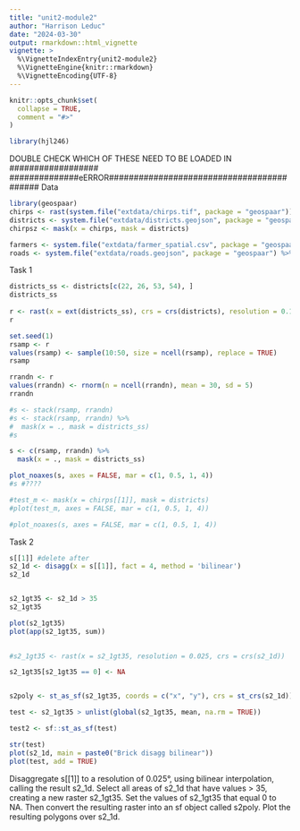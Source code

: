 ```yaml
---
title: "unit2-module2"
author: "Harrison Leduc"
date: "2024-03-30"
output: rmarkdown::html_vignette
vignette: >
  %\VignetteIndexEntry{unit2-module2}
  %\VignetteEngine{knitr::rmarkdown}
  %\VignetteEncoding{UTF-8}
---
```


```r
knitr::opts_chunk$set(
  collapse = TRUE,
  comment = "#>"
)
```

```r
library(hjl246)
```

DOUBLE CHECK WHICH OF THESE NEED TO BE LOADED IN ##################
##############eERROR##########################################
Data
```r
library(geospaar)
chirps <- rast(system.file("extdata/chirps.tif", package = "geospaar"))
districts <- system.file("extdata/districts.geojson", package = "geospaar") %>%   st_read %>% mutate(ID = 1:nrow(.))
chirpsz <- mask(x = chirps, mask = districts)

farmers <- system.file("extdata/farmer_spatial.csv", package = "geospaar") %>%     read_csv(show_col_types = FALSE) 
roads <- system.file("extdata/roads.geojson", package = "geospaar") %>% st_read


```

Task 1
```r

districts_ss <- districts[c(22, 26, 53, 54), ]
districts_ss
  
r <- rast(x = ext(districts_ss), crs = crs(districts), resolution = 0.1)
r

set.seed(1)
rsamp <- r
values(rsamp) <- sample(10:50, size = ncell(rsamp), replace = TRUE)
rsamp

rrandn <- r
values(rrandn) <- rnorm(n = ncell(rrandn), mean = 30, sd = 5)
rrandn

#s <- stack(rsamp, rrandn)
#s <- stack(rsamp, rrandn) %>% 
#  mask(x = ., mask = districts_ss)
#s

s <- c(rsamp, rrandn) %>% 
  mask(x = ., mask = districts_ss)

plot_noaxes(s, axes = FALSE, mar = c(1, 0.5, 1, 4))
#s #????

#test_m <- mask(x = chirps[[1]], mask = districts)
#plot(test_m, axes = FALSE, mar = c(1, 0.5, 1, 4)) 

#plot_noaxes(s, axes = FALSE, mar = c(1, 0.5, 1, 4))  

```

Task 2
```r
s[[1]] #delete after
s2_1d <- disagg(x = s[[1]], fact = 4, method = 'bilinear') 
s2_1d


s2_1gt35 <- s2_1d > 35
s2_1gt35

plot(s2_1gt35)
plot(app(s2_1gt35, sum))

  
#s2_1gt35 <- rast(x = s2_1gt35, resolution = 0.025, crs = crs(s2_1d))

s2_1gt35[s2_1gt35 == 0] <- NA


s2poly <- st_as_sf(s2_1gt35, coords = c("x", "y"), crs = st_crs(s2_1d))

test <- s2_1gt35 > unlist(global(s2_1gt35, mean, na.rm = TRUE))

test2 <- sf::st_as_sf(test)

str(test)
plot(s2_1d, main = paste0("Brick disagg bilinear"))
plot(test, add = TRUE)


```
Disaggregate s[[1]] to a resolution of 0.025°, using bilinear interpolation, calling the result s2_1d. Select all areas of s2_1d that have values > 35, creating a new raster s2_1gt35. Set the values of s2_1gt35 that equal 0 to NA. Then convert the resulting raster into an sf object called s2poly. Plot the resulting polygons over s2_1d.
